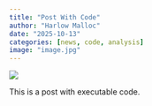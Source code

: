 ```yaml
---
title: "Post With Code"
author: "Harlow Malloc"
date: "2025-10-13"
categories: [news, code, analysis]
image: "image.jpg"
---
```


![]({{< meta image >}}){.hero}

This is a post with executable code.
